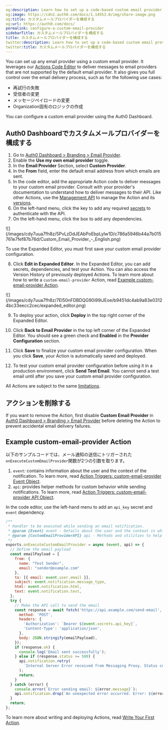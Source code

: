 ```yaml
---
og:description: Learn how to set up a code-based custom email provider.
og:image: https://cdn2.auth0.com/docs/1.14553.0/img/share-image.png
og:title: カスタムメールプロバイダーを構成する
og:url: https://auth0.com/docs/
permalink: configure-a-custom-email-provider
sidebarTitle: カスタムメールプロバイダーを構成する
title: カスタムメールプロバイダーを構成する
twitter:description: Learn how to set up a code-based custom email provider.
twitter:title: カスタムメールプロバイダーを構成する
---
```


You can set up any email provider using a custom email provider. It leverages our [Actions Code Editor](/docs/customize/actions/actions-overview) to deliver messages to email providers that are not supported by the default email provider. It also gives you full control over the email delivery process, such as for the following use cases:

* 再試行の失敗
* 受信者の変更
* メッセージペイロードの変更
* Organization固有のロジックの作成

You can configure a custom email provider using the <Tooltip tip="Auth0 Dashboard: Auth0's main product to configure your services." cta="View Glossary" href="/docs/glossary?term=Auth0+Dashboard">Auth0 Dashboard</Tooltip>.

## Auth0 Dashboardでカスタムメールプロバイダーを構成する

1. Go to [Auth0 Dashboard > Branding > Email Provider](https://manage.auth0.com/#/templates/provider).
2. Enable the **Use my own email provider** toggle.
3. In the **Email Provider** Section, select **Custom Provider**.
4. In the **From** field, enter the default email address from which emails are sent.
5. In the code editor, add the appropriate Action code to deliver messages to your custom email provider. Consult with your provider's documentation to understand how to deliver messages to their API. Like other Actions, use the [Management API](https://auth0.com/docs/api/management/v2/actions/get-actions) to manage the Action and its [versions](/docs/customize/actions/manage-versions).
6. On the left-hand menu, click the key to add any required [secrets](/docs/customize/actions/write-your-first-action) to authenticate with the API.
7. On the left-hand menu, click the box to add any dependencies.

<Frame>![](/images/cdy7uua7fh8z/5PvLzDdJEAbPoEbpLylw1D/c786a5946b44a7b015761e7fef87b76d/Custom_Email_Provider_-_English.png)</Frame>

<Callout icon="file-lines" color="#0EA5E9" iconType="regular">

To use the Expanded Editor, you must first save your custom email provider configuration.

</Callout>

8. Click **Edit in Expanded Editor**. In the Expanded Editor, you can add secrets, dependencies, and test your Action. You can also access the Version History of previously deployed Actions. To learn more about how to write a `custom-email-provider` Action, read [Example custom-email-provider Action](#example-custom-email-provider-action).

<Frame>![](/images/cdy7uua7fh8z/7El50nFDBDQG90i99iJEoe/b9451dc4ab9a83e03124bc33eecc2cec/expanded_editor.png)</Frame>

9. To deploy your action, click **Deploy** in the top right corner of the Expanded Editor.

10. Click **Back to Email Provider** in the top left corner of the Expanded Editor. You should see a green check and **Enabled** in the **Provider Configuration** section.

11. Click **Save** to finalize your custom email provider configuration. When you click **Save**, your Action is automatically saved and deployed.

12. To test your custom email provider configuration before using it in a production environment, click **Send Test Email**. You cannot send a test email until after you save your custom email provider configuration.

<Callout icon="file-lines" color="#0EA5E9" iconType="regular">

All Actions are subject to the same [limitations](/docs/customize/actions/limitations).

</Callout>

## アクションを削除する

If you want to remove the Action, first disable **Custom Email Provider** in [Auth0 Dashboard > Branding > Email Provider](https://manage.auth0.com/#/templates/provider) before deleting the Action to prevent accidental email delivery failures.

## Example custom-email-provider Action

以下のサンプルコードでは、メール通知の送信にトリガーされた`onExecuteCustomEmailProvider`関数が2つの引数を取ります。

1. `event`: contains information about the user and the context of the notification. To learn more, read [Action Triggers: custom-email-provider Event Object](/docs/customize/email/configure-a-custom-email-provider/action-triggers-custom-email-provider-event-object).
2. `api`: provides helper methods for custom behavior while sending notifications. To learn more, read [Action Triggers: custom-email-provider API Object](/docs/customize/email/configure-a-custom-email-provider/action-triggers-custom-email-provider-api-object).

<Callout icon="file-lines" color="#0EA5E9" iconType="regular">

In the code editor, use the left-hand menu to add an `api_key` secret and `event` dependency.

</Callout>

```javascript lines expandable
/**
 * Handler to be executed while sending an email notification.
 * @param {Event} event - Details about the user and the context in which they are logging in.
 * @param {CustomEmailProviderAPI} api - Methods and utilities to help change the behavior of sending an email notification.
 */
exports.onExecuteCustomEmailProvider = async (event, api) => {
  // Define the email payload
  const emailPayload = {
    from: {
      name: "Test Sender",
      email: "sender@example.com"
    },
    to: [{ email: event.user.email }],
    subject: event.notification.message_type,
    html: event.notification.html,
    text: event.notification.text,
  };
  try {
    // Make the API call to send the email
    const response = await fetch('https://api.example.com/send-email', {
      method: 'POST',
      headers: {
        'Authorization': `Bearer ${event.secrets.api_key}`,
        'Content-Type': 'application/json',
      },
      body: JSON.stringify(emailPayload),
    });
    if (response.ok) {
      console.log('Email sent successfully');
    } else if (response.status >= 500) {
      api.notification.retry(
        `Internal Server Error received from Messaging Proxy. Status code: ${response.status}.`
      );
      return;
    }
  } catch (error) {
    console.error(`Error sending email: ${error.message}`);
    api.notification.drop(`An unexpected error occurred. Error: ${error.message}`);
  }
  return;
};
```






To learn more about writing and deploying Actions, read [Write Your First Action](/docs/customize/actions/write-your-first-action).